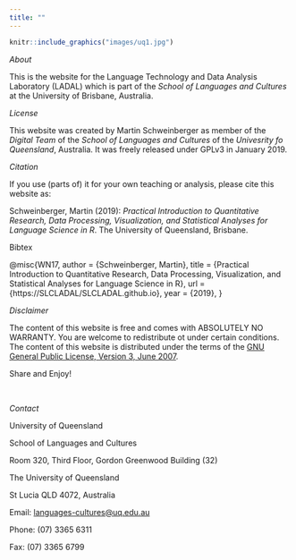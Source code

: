 ```yaml
---
title: ""
---
```

```r
knitr::include_graphics("images/uq1.jpg")
```

*About*

This is the website for the Language Technology and Data Analysis Laboratory (LADAL) which is part of the *School of Languages and Cultures* at the University of Brisbane, Australia.


*License*

This website was created by Martin Schweinberger as member of the *Digital Team* of the *School of Languages and Cultures* of the *Univesrity fo Queensland*, Australia. It was freely released under GPLv3 in January 2019. 


*Citation*

If you use (parts of) it for your own teaching or analysis, please cite this website as:

Schweinberger, Martin (2019): *Practical Introduction to Quantitative Research, Data Processing, Visualization, and Statistical Analyses for Language Science in R*. The University of Queensland, Brisbane.

Bibtex

@misc{WN17,
  author    = {Schweinberger, Martin},
  title     = {Practical Introduction to Quantitative Research, Data Processing, Visualization, and Statistical Analyses for Language Science in R},
  url     = {https://SLCLADAL/SLCLADAL.github.io},
  year      = {2019},
}

*Disclaimer*

The content of this website is free and comes with ABSOLUTELY NO WARRANTY. You are welcome to redistribute ot under certain conditions. The content of this website is distributed under the terms of the [GNU General Public License, Version 3, June 2007](https://slcladal.netlify.com/license.html). 

Share and Enjoy!  

&nbsp;

*Contact*

University of Queensland

School of Languages and Cultures

Room 320, Third Floor, Gordon Greenwood Building (32)

The University of Queensland

St Lucia QLD 4072, Australia



Email: <languages-cultures@uq.edu.au>

Phone: (07) 3365 6311

Fax: (07) 3365 6799



